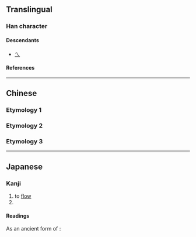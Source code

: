 {{character info/new}}
{{character info/new|codepoint=0x2F802}}
{{also|乀|ㄟ|へ}}
==Translingual==

===Han character===
{{Han char|rn=4|rad=丿|as=00|sn=1|var=1|four=|canj=MO,XXMO}}

====Descendants====
* [[ㄟ]]

====References====
{{Han ref|kx=0081.090|dkj=00109|dj=0164.100|hdz=10048.030|uh=4E41|ud=20033}}

----

==Chinese==

===Etymology 1===
{{zh-see|移|a}}

===Etymology 2===
{{zh-see|及|a}}

===Etymology 3===
{{zh-see|乀|v}}

----

==Japanese==

===Kanji===
{{ja-kanji|grade=uc|rs=丿00}}

# to [[flow]]
# {{alternative form of|及|lang=ja}}

====Readings====
{{ja-readings
|goon=い
|kanon=い
|kun=なが-れる
}}

As an ancient form of {{m|ja|及}}:
{{ja-readings
|goon=ごう<ごふ
|kanon=きゅう<きふ
}}